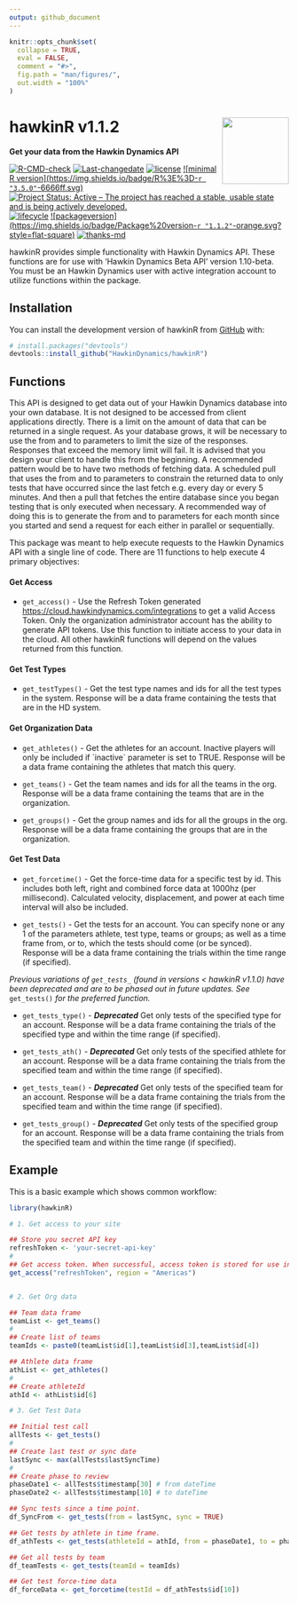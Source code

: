 ```yaml
---
output: github_document
---
```


<!-- README.md is generated from README.Rmd. Please edit that file -->

```r
knitr::opts_chunk$set(
  collapse = TRUE,
  eval = FALSE,
  comment = "#>",
  fig.path = "man/figures/",
  out.width = "100%"
)
```

# hawkinR v1.1.2 <img src="man/figures/hdlogo.png" align="right" width="120"/>

**Get your data from the Hawkin Dynamics API**

<!-- badges: start -->

[![R-CMD-check](https://github.com/HawkinDynamics/hawkinR/actions/workflows/R-CMD-check.yaml/badge.svg)](https://github.com/HawkinDynamics/hawkinR/actions/workflows/R-CMD-check.yaml) [![Last-changedate](https://img.shields.io/badge/last%20change-`r gsub('-', '--', Sys.Date())`-yellowgreen.svg)](/commits/master) [![license](https://img.shields.io/badge/license-MIT%20+%20file%20LICENSE-lightgrey.svg)](https://choosealicense.com/) 
[![minimal R version](https://img.shields.io/badge/R%3E%3D-`r "3.5.0"`-6666ff.svg)](https://cran.r-project.org/) 
[![Project Status: Active – The project has reached a stable, usable state and is being actively developed.](https://www.repostatus.org/badges/latest/active.svg)](https://www.repostatus.org/#active) [![lifecycle](https://img.shields.io/badge/lifecycle-stable-brightgreen.svg)](https://www.tidyverse.org/lifecycle/#stable) 
[![packageversion](https://img.shields.io/badge/Package%20version-`r "1.1.2"`-orange.svg?style=flat-square)](commits/master) 
[![thanks-md](https://img.shields.io/badge/THANKS-md-ff69b4.svg)](THANKS.md)


<!-- badges: end -->

hawkinR provides simple functionality with Hawkin Dynamics API. These functions are for use with 'Hawkin Dynamics Beta API' version 1.10-beta. You must be an Hawkin Dynamics user with active integration account to utilize functions within the package.

## Installation

You can install the development version of hawkinR from [GitHub](https://github.com/) with:

``` r
# install.packages("devtools")
devtools::install_github("HawkinDynamics/hawkinR")
```

## Functions

This API is designed to get data out of your Hawkin Dynamics database into your own database. It is not designed to be accessed from client applications directly. There is a limit on the amount of data that can be returned in a single request. As your database grows, it will be necessary to use the from and to parameters to limit the size of the responses. Responses that exceed the memory limit will fail. It is advised that you design your client to handle this from the beginning. A recommended pattern would be to have two methods of fetching data. A scheduled pull that uses the from and to parameters to constrain the returned data to only tests that have occurred since the last fetch e.g. every day or every 5 minutes. And then a pull that fetches the entire database since you began testing that is only executed when necessary. A recommended way of doing this is to generate the from and to parameters for each month since you started and send a request for each either in parallel or sequentially.

This package was meant to help execute requests to the Hawkin Dynamics API with a single line of code. There are 11 functions to help execute 4 primary objectives:

#### Get Access

-   `get_access()` - Use the Refresh Token generated <https://cloud.hawkindynamics.com/integrations> to get a valid Access Token. Only the organization administrator account has the ability to generate API tokens. Use this function to initiate access to your data in the cloud. All other hawkinR functions will depend on the values returned from this function.

#### Get Test Types

-   `get_testTypes()` - Get the test type names and ids for all the test types in the system. Response will be a data frame containing the tests that are in the HD system.

#### Get Organization Data

-   `get_athletes()` - Get the athletes for an account. Inactive players will only be included if \`inactive\` parameter is set to TRUE. Response will be a data frame containing the athletes that match this query.

-   `get_teams()` - Get the team names and ids for all the teams in the org. Response will be a data frame containing the teams that are in the organization.

-   `get_groups()` - Get the group names and ids for all the groups in the org. Response will be a data frame containing the groups that are in the organization.

#### Get Test Data

-   `get_forcetime()` - Get the force-time data for a specific test by id. This includes both left, right and combined force data at 1000hz (per millisecond). Calculated velocity, displacement, and power at each time interval will also be included.

-   `get_tests()` - Get the tests for an account. You can specify none or any 1 of the parameters athlete, test type, teams or groups; as well as a time frame from, or to, which the tests should come (or be synced). Response will be a data frame containing the trials within the time range (if specified).

*Previous variations of `get_tests_` (found in versions \< hawkinR v1.1.0) have been deprecated and are to be phased out in future updates. See* `get_tests()` *for the preferred function.*

-   `get_tests_type()` - ***Deprecated*** Get only tests of the specified type for an account. Response will be a data frame containing the trials of the specified type and within the time range (if specified).

-   `get_tests_ath()` - ***Deprecated*** Get only tests of the specified athlete for an account. Response will be a data frame containing the trials from the specified team and within the time range (if specified).

-   `get_tests_team()` - ***Deprecated*** Get only tests of the specified team for an account. Response will be a data frame containing the trials from the specified team and within the time range (if specified).

-   `get_tests_group()` - ***Deprecated*** Get only tests of the specified group for an account. Response will be a data frame containing the trials from the specified team and within the time range (if specified).

## Example

This is a basic example which shows common workflow:

```r
library(hawkinR) 

# 1. Get access to your site

## Store you secret API key
refreshToken <- 'your-secret-api-key'
#
## Get access token. When successful, access token is stored for use in the session.
get_access("refreshToken", region = "Americas")


# 2. Get Org data

## Team data frame
teamList <- get_teams()
#
## Create list of teams
teamIds <- paste0(teamList$id[1],teamList$id[3],teamList$id[4])

## Athlete data frame
athList <- get_athletes()
#
## Create athleteId
athId <- athList$id[6]

# 3. Get Test Data

## Initial test call
allTests <- get_tests()
#
## Create last test or sync date
lastSync <- max(allTests$lastSyncTime)
#
## Create phase to review
phaseDate1 <- allTests$timestamp[30] # from dateTime
phaseDate2 <- allTests$timestamp[10] # to dateTime

## Sync tests since a time point.
df_SyncFrom <- get_tests(from = lastSync, sync = TRUE)

## Get tests by athlete in time frame.
df_athTests <- get_tests(athleteId = athId, from = phaseDate1, to = phaseDate2)

## Get all tests by team
df_teamTests <- get_tests(teamId = teamIds)

## Get test force-time data
df_forceData <- get_forcetime(testId = df_athTests$id[10])

```
